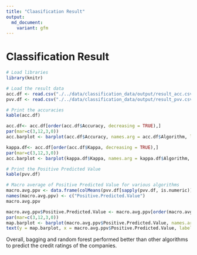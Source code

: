 ```yaml
---
title: "Claasification Result"
output:
  md_document:
    variant: gfm
---
```


# Classification Result

```r
# Load libraries
library(knitr)
```

```r
# Load the result data
acc.df <- read.csv("./../data/classification_data/output/result_acc.csv")
pvv.df <- read.csv("./../data/classification_data/output/result_pvv.csv")
```

```r
# Print the accuracies
kable(acc.df)
```

```r
acc.df<- acc.df[order(acc.df$Accuracy, decreasing = TRUE),]
par(mar=c(3,12,3,0))
acc.barplot <- barplot(acc.df$Accuracy, names.arg = acc.df$Algorithm, las=2, col="red", horiz = TRUE, main="Accuracy Values by Algorithms")
```

```r
kappa.df<- acc.df[order(acc.df$Kappa, decreasing = TRUE),]
par(mar=c(3,12,3,0))
acc.barplot <- barplot(kappa.df$Kappa, names.arg = kappa.df$Algorithm, las=2, col="darkgreen", horiz = TRUE, main="Kappa Values by Algorithms")
```

```r
# Print the Positive Predicted Value
kable(pvv.df)
```

```r
# Macro average of Positive Predicted Value for various algorithms
macro.avg.ppv <- data.frame(colMeans(pvv.df[sapply(pvv.df, is.numeric)]))
names(macro.avg.ppv) <- c("Positive.Predicted.Value")
macro.avg.ppv
```

```r
macro.avg.ppv$Positive.Predicted.Value <- macro.avg.ppv[order(macro.avg.ppv$Positive.Predicted.Value, decreasing=TRUE),]
par(mar=c(3,12,3,0))
map.barplot <- barplot(macro.avg.ppv$Positive.Predicted.Value, names.arg = row.names(macro.avg.ppv), las=2, col="orange", horiz = TRUE, main="Postive Predicted Value by Algorithms")
text(y = map.barplot, x = macro.avg.ppv$Positive.Predicted.Value, label = macro.avg.ppv$Positive.Predicted.Value, pos=2, cex=0.8)
```

Overall, bagging and random forest performed better than other algorithms to predict the credit ratings of the companies.

